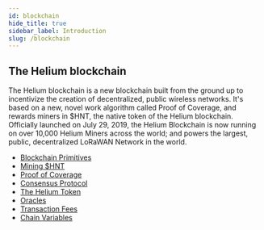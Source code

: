 ```yaml
---
id: blockchain 
hide_title: true
sidebar_label: Introduction
slug: /blockchain
---
```


## The Helium blockchain

The Helium blockchain is a new blockchain built from the ground up to incentivize the creation of decentralized, public wireless networks. It's based on a new, novel work algorithm called Proof of Coverage, and rewards miners in $HNT, the native token of the Helium blockchain.  Officially launched on July 29, 2019, the Helium Blockchain is now running on over 10,000 Helium Miners across the world; and powers the largest, public, decentralized LoRaWAN Network in the world.



* [Blockchain Primitives](blockchain/blockchain-primitives) 
* [Mining $HNT](blockchain/mining)
* [Proof of Coverage](blockchain/proof-of-coverage)
* [Consensus Protocol](blockchain/consensus-protocol) 
* [The Helium Token](blockchain/helium-token)
* [Oracles](blockchain/oracles) 
* [Transaction Fees](blockchain/transaction-fees)
* [Chain Variables](blockchain/chain-variables)


 


